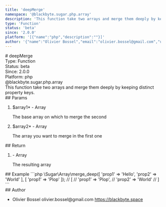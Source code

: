 ```yaml
---
title: 'deepMerge'
namespace: '@blackbyte.sugar.php.array'
description: 'This function take two arrays and merge them deeply by keeping distinct property keys.'
type: 'Function'
status: 'beta'
since: '2.0.0'
platform: '[{"name":"php","description":""}]'
author: '{"name":"Olivier Bossel","email":"olivier.bossel@gmail.com","url":"https://blackbyte.space"}'
---
```


<div class="docmap-mdx">
  # deepMerge
  <div class="_metas">
    <div class="_type">
      <span class="_type-label">Type:</span>
      <span class="_type-value">Function</span>
    </div>
    <div class="_status">
      <span class="_status-label">Status:</span>
      <span class="_status-value -beta">beta</span>
    </div>
    <div class="_since">
      <span class="_since-label">Since:</span>
      <span class="_since-value">2.0.0</span>
    </div>
    <div class="_platform">
      <span class="_platform-label">Platform:</span>
      <span class="_platform-value -php">php</span>
    </div>
  </div>
  <div class="_namespace">@blackbyte.sugar.php.array</div>
  <div class="_description typo-lead typo-format">
    This function take two arrays and merge them deeply by keeping distinct
    property keys.
  </div>
  <div class="_params">
    ## Params
    <ol class="_list">
      <li class="_item">
        <span class="_name">
          $array1<span class="_required">*</span>
        </span>
        <span class="_default">-</span> <span class="_type">Array</span>
        <p class="_description">The base array on which to merge the second</p>
      </li>
      <li class="_item">
        <span class="_name">
          $array2<span class="_required">*</span>
        </span>
        <span class="_default">-</span> <span class="_type">Array</span>
        <p class="_description">The array you want to merge in the first one</p>
      </li>
    </ol>
  </div>
  <div class="_return">
    ## Return
    <ol class="_list">
      <li class="_item">
        <span class="_default">-</span>
        <span class="_type">Array</span>
        <p class="_description">The resulting array</p>
      </li>
    </ol>
  </div>
  <div class="_examples">
    ## Example ```php \Sugar\Array\merge_deep([ 'prop1' => 'Hello', 'prop2' =>
    'World' ], [ 'prop1' => 'Plop' ]); // [ // 'prop1' => 'Plop', // 'prop2' =>
    'World' // ] ```
  </div>
  <div class="_author">
    ## Author
    <ul class="_list">
      <li class="_item">
        <span class="_name">Olivier Bossel</span>
        <span class="_email">olivier.bossel@gmail.com</span>
        <a href="https://blackbyte.space" target="_blank" class="_url">
          https://blackbyte.space
        </a>
      </li>
    </ul>
  </div>
</div>
